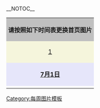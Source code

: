 __NOTOC__
{|align=center style="border: 1px solid #aaaaaa;" 
|-
|style="background:#C0C0C0; padding: 3px 5px 3px 5px;" align="center" colspan=9 |'''请按照如下时间表更换首页图片'''
|-
|style="background:#F5F5DC" align="center" | [[#1|1]] 
|style="background:#F5F5DC" align="center" | [[#2|2]] 
|style="background:#F5F5DC" align="center" | [[#3|3]] 
|style="background:#F5F5DC" align="center" | [[#4|4]] 
|style="background:#F5F5DC" align="center" | [[#5|5]] 
|style="background:#F5F5DC" align="center" | [[#6|6]] 
|style="background:#F5F5DC" align="center" | [[#7|7]] 
|style="background:#F5F5DC" align="center" | [[#8|8]]
|style="background:#F5F5DC" align="center" | [[#9|9]]
|-
|style="background:#E6E6FA" align="center" | '''[[7月1日]]'''
|style="background:#E6E6FA" align="center" | '''[[7月5日]]'''
|style="background:#E6E6FA" align="center" | '''[[7月8日]]'''
|style="background:#E6E6FA" align="center" | '''[[7月12日]]'''
|style="background:#E6E6FA" align="center" | '''[[7月15日]]'''
|style="background:#E6E6FA" align="center" | '''[[7月19日]]'''
|style="background:#E6E6FA" align="center" | '''[[7月22日]]'''
|style="background:#E6E6FA" align="center" | '''[[7月26日]]'''
|style="background:#E6E6FA" align="center" | '''[[7月29日]]'''
|-
|}
{{Potweek|month=2006-07|No=1}}
{{Potweek|month=2006-07|No=2}}
{{Potweek|month=2006-07|No=3}}
{{Potweek|month=2006-07|No=4}}
{{Potweek|month=2006-07|No=5}}
{{Potweek|month=2006-07|No=6}}
{{Potweek|month=2006-07|No=7}}
{{Potweek|month=2006-07|No=8}}
{{Potweek|month=2006-07|No=9}}
<noinclude>[[Category:每周图片模板]]</noinclude>